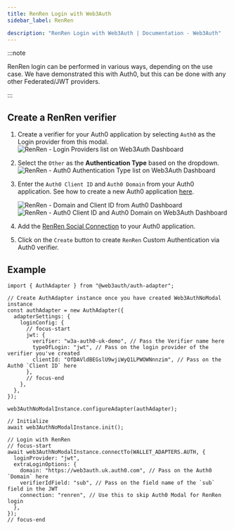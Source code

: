 ```yaml
---
title: RenRen Login with Web3Auth
sidebar_label: RenRen

description: "RenRen Login with Web3Auth | Documentation - Web3Auth"
---
```



:::note

RenRen login can be performed in various ways, depending on the use case. We have demonstrated this
with Auth0, but this can be done with any other Federated/JWT providers.

:::

## Create a RenRen verifier

<CreateVerifierFirstStep />

1. Create a verifier for your Auth0 application by selecting `Auth0` as the Login provider from this
   modal.
   ![RenRen - Login Providers list on Web3Auth Dashboard](/images/dashboard/create-verifier-auth0.png)
2. Select the `Other` as the **Authentication Type** based on the dropdown.
   ![RenRen - Auth0 Authentication Type list on Web3Auth Dashboard](/images/dashboard/create-verifier-google.png)
3. Enter the `Auth0 Client ID` and `Auth0 Domain` from your Auth0 application. See how to create a
   new Auth0 application [here](https://auth0.com/docs/quickstart/webapp/).

   ![RenRen - Domain and Client ID from Auth0 Dashboard](/images/dashboard/create-verifier-auth0-filled-common.png)
   ![RenRen - Auth0 Client ID and Auth0 Domain on Web3Auth Dashboard](/images/dashboard/create-verifier-auth0-unfilled.png)

4. Add the
   [RenRen Social Connection](https://marketplace.auth0.com/integrations/renren-social-connection)
   to your Auth0 application.
5. Click on the `Create` button to create `RenRen` Custom Authentication via Auth0 verifier.

## Example

```tsx
import { AuthAdapter } from "@web3auth/auth-adapter";

// Create AuthAdapter instance once you have created Web3AuthNoModal instance
const authAdapter = new AuthAdapter({
  adapterSettings: {
    loginConfig: {
      // focus-start
      jwt: {
        verifier: "w3a-auth0-uk-demo", // Pass the Verifier name here
        typeOfLogin: "jwt", // Pass on the login provider of the verifier you've created
        clientId: "OfDAVldBEGslU9wjiWyQ1LPWOWNnnzim", // Pass on the Auth0 `Client ID` here
      },
      // focus-end
    },
  },
});

web3AuthNoModalInstance.configureAdapter(authAdapter);

// Initialize
await web3AuthNoModalInstance.init();

// Login with RenRen
// focus-start
await web3AuthNoModalInstance.connectTo(WALLET_ADAPTERS.AUTH, {
  loginProvider: "jwt",
  extraLoginOptions: {
    domain: "https://web3auth.uk.auth0.com", // Pass on the Auth0 `Domain` here
    verifierIdField: "sub", // Pass on the field name of the `sub` field in the JWT
    connection: "renren", // Use this to skip Auth0 Modal for RenRen login
  },
});
// focus-end
```
